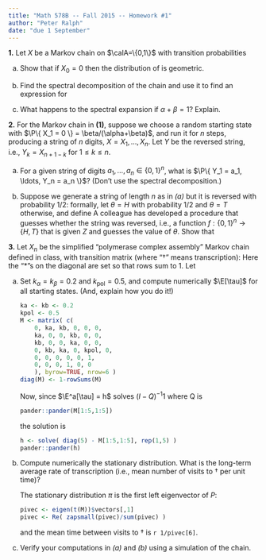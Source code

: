 ```yaml
---
title: "Math 578B -- Fall 2015 -- Homework #1"
author: "Peter Ralph"
date: "due 1 September"
---
```




**1.** Let $X$ be a Markov chain on $\calA=\{0,1\}$
with transition probabilities
\begin{align}
    \P\{ X_{t+1} = 1 \given X_t = 0 \} & = \alpha \\
    \P\{ X_{t+1} = 1 \given X_t = 0 \} & = \beta .
\end{align}

a.  Show that if $X_0 = 0$ then the distribution of
    \begin{align}
        \tau := \min \{ n > 0 : X_n = 1 \} 
    \end{align}
    is geometric.

b.  Find the spectral decomposition of the chain and use it to find an expression for
    \begin{align}
        \P\{ X_n = 1 \given X_0 = 0 \} .
    \end{align}

c.  What happens to the spectral expansion if $\alpha + \beta = 1$?  Explain.


**2.** For the Markov chain in **(1)**, suppose we
choose a random starting state with $\P\{ X_1 = 0 \} = \beta/(\alpha+\beta)$,
and run it for $n$ steps, producing a string of $n$ digits,
$X = X_1, \ldots, X_n$.
Let $Y$ be the reversed string, i.e.,
$Y_k = X_{n+1-k}$ for $1 \le k \le n$.

a.  For a given string of digits $a_1, \ldots, a_n \in \{0,1\}^n$,
what is $\P\{ Y_1 = a_1, \ldots, Y_n = a_n \}$?
(Don't use the spectral decomposition.)

b. Suppose we generate a string of length $n$ as in *(a)*
but it is reversed with probability $1/2$:
formally, let $\theta = H$ with probability 1/2 and $\theta=T$ otherwise,
and define
\begin{align}
    Z = \begin{cases}
    X \qquad &\text{if} \; \theta = H \\
    Y \qquad &\text{otherwise} .
    \end{cases}
\end{align}
A colleague has developed a procedure that guesses whether the string was reversed,
i.e., a function $f : \{0,1\}^n \to \{H,T\}$ that is given $Z$ and guesses the value of $\theta$.
Show that
\begin{align}
    \P\{ f(Z) = \theta \} = 1/2 .
\end{align}


**3.** Let $X_n$ be the simplified "polymerase complex assembly" Markov chain defined in class,
with transition matrix (where "$\dagger$" means transcription):
\begin{align}
P = 
\begin{array}{c c}  
&
\begin{array}{c c c c c c} 
    \varnothing & \alpha & \beta & \alpha+\beta & \text{pol} & \dagger \\ 
\end{array}
\\
\begin{array} {c c}
    \varnothing \\ \alpha \\ \beta \\ \alpha+\beta \\ \text{pol} \\ \dagger 
\end{array}
&
\left[
\begin{array}{c c c c c c}
    * & k_\alpha & k_\beta & 0 & 0 & 0 \\
    k_\alpha & * & 0 & k_\beta &0 & 0 \\
    k_\beta & 0 & * & k_\alpha & 0 & 0 \\
    0 & k_\beta & k_\alpha & * & k_\text{pol} & 0 \\
    0 & 0 & 0 & 0 & * & 1 \\
    0 & 0 & 0 & 1 & 0 & * 
\end{array}
\right]
\end{array}
\end{align}
Here the "$*$"s on the diagonal are set so that rows sum to 1.
Let
\begin{align}
    \tau = \min\{ n \ge 0 : X_n = \dagger \} .
\end{align}

a.  Set $k_\alpha = k_\beta = 0.2$ and $k_\text{pol}=0.5$,
    and compute numerically $\E[\tau]$ for all starting states.
    (And, explain how you do it!)

    \ifdef{SOLUTIONS}
    ```r
    ka <- kb <- 0.2
    kpol <- 0.5
    M <- matrix( c(
        0, ka, kb, 0, 0, 0,
        ka, 0, 0, kb, 0, 0,
        kb, 0, 0, ka, 0, 0,
        0, kb, ka, 0, kpol, 0,
        0, 0, 0, 0, 0, 1,
        0, 0, 0, 1, 0, 0
        ), byrow=TRUE, nrow=6 )
    diag(M) <- 1-rowSums(M)
    ```

    Now, since $\E^a[\tau] = h$ solves $(I-Q)^{-1}1$ where Q is
    ```r
    pander::pander(M[1:5,1:5])
    ```
    the solution is
    ```r
    h <- solve( diag(5) - M[1:5,1:5], rep(1,5) )
    pander::pander(h)
    ```
    \endif

b.  Compute numerically the stationary distribution.
    What is the long-term average rate of transcription
    (i.e., mean number of visits to $\dagger$ per unit time)?

    \ifdef{SOLUTIONS}
    The stationary distribution $\pi$ is the first left eigenvector of $P$:
    ```r
    pivec <- eigen(t(M))$vectors[,1]
    pivec <- Re( zapsmall(pivec)/sum(pivec) )
    ```
    and the mean time between visits to $\dagger$ is `r 1/pivec[6]`.
    \endif

c.  Verify your computations in *(a)* and *(b)*
    using a simulation of the chain.

